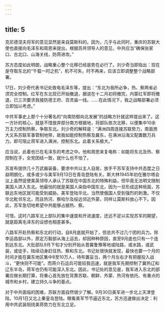 ```yaml
---
---
---
```

title: 5
---




克尼德涅夫将军的意见显然是来自莫斯科的。因为，几乎与此同时，重庆的苏联大使也直接向毛泽东和周恩来提出，根据苏共领导人的意见，中共应当“确保张家口、古北口、山海关线，防蒋进攻。”

苏方态度如此明朗，战略重心整个北移已经是势在必行了。刘少奇当即指出：现在是夺取东北的“千载一时之机”，机不可失，时不再来，应该立即调整整个战略部署。

17日，刘少奇代表书记处致电毛泽东等，提出：“东北为我所必争，热、察两省必须完全控制。红军在东北现已开始撤退，据说在十二月初将撤完，内蒙红军即将撤退，已三次要求我接防德王府、百灵庙一线。……在此情况下，我之战略部署必须立即加以考虑。”

中共军事史上那个十分著名的“向南防御向北发展”的战略方针就这样提出来了。这一方针的核心，就是不惜放弃部分南方根据地，将部队依次北移，以便集中10余万主力控制热察，争取东北。刘少奇的解释是：“满洲四周连接苏联势力，南面旅大又系苏联军事管制地带，故我如能控制热察及冀东，在满洲沿海又配置数万兵力。即可阻止蒋军进入满洲，控制东北。此着关系极大。”

应当说，此着也已在毛泽东的考虑之中。他和周恩来复电称：如能将东北及热、察控制在手，全党团结一致，就什么也不怕了。

苏宣布提供几十万武器装备，要求中共以主人自居，放手干苏军支持中共态度之日益明朗化，或多或少与美军9月13日在青岛登陆有关。斯大林1945年初在雅尔塔会议上虽然促使美英领导人承认了苏联在中国东北的特殊利益，但毕竟无法明文限制美国人进入东北。他最怕的就是美国人染指中国东北，因为一旦形成这种局面，苏联远东地区就可能受到威胁。美军登陆华北，当然使俄国人受到强烈的刺激。不仅华北毗邻东北，而且热河、察哈尔及绥远邻近外蒙，同样让莫斯科放心不下。因此，苏军急切地希望中共能够占据热、察。

可惜，这时八路军北上部队的集中速度和开进速度，还远不足以实现苏军的期望，就是距离毛泽东的设想也相差甚多。

八路军开赴热察和东北的行动，自8月底就开始了，但总共不过几个团的兵力。除李运昌部以外，原定万毅部从海上运去，却因种种原因，直至9月底也只有一个连到达东北。大批部队9月下旬才分别开始从晋冀鲁豫等地或陆路，或水路，或武装，或徒手，陆续动身赶往热、察和东北。书记处很快就发现，最快也要一个月的时间才能在冀东地区集中8至10万人，待布置妥当，两个月左右才有把握投入战斗，“更快则不可能”。而蒋介石运兵可能较我迅速，就是我军先期控制了冀热辽和辽东半岛，蒋军也仍有可能深入东北。因此，书记处的意见是，我军进入东北的部署应做长期打算，将重心首先放在背靠苏联、朝鲜、外蒙、热河有依托、有重点的城市和乡村，建立持久斗争的基点。

对于中共面临的困难，苏联方面自然很少了解。9月30日美军进一步北上天津登陆，10月1日又北上秦皇岛登陆。眼看美军节节逼近东北，苏方迅速做出决定：利用中共武装阻挠美蒋势力在东北立足。
